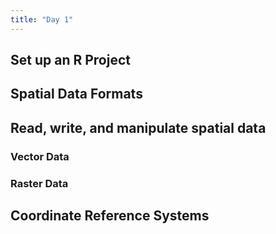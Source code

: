 ```yaml
---
title: "Day 1"
---
```


## Set up an R Project

## Spatial Data Formats

## Read, write, and manipulate spatial data

### Vector Data

### Raster Data

## Coordinate Reference Systems

